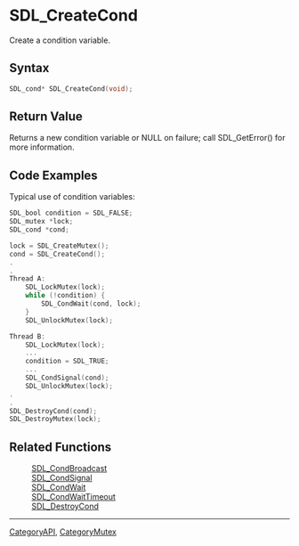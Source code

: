 = SDL_CreateCond =

Create a condition variable.

== Syntax ==

<syntaxhighlight lang='c'>
SDL_cond* SDL_CreateCond(void);
</syntaxhighlight>

== Return Value ==

Returns a new condition variable or NULL on failure; call SDL_GetError()
for more information.



== Code Examples ==

<!-- # Begin Condition Variable Example -->
Typical use of condition variables:
<syntaxhighlight lang='c++'>
SDL_bool condition = SDL_FALSE;
SDL_mutex *lock;
SDL_cond *cond;

lock = SDL_CreateMutex();
cond = SDL_CreateCond();
.
.
Thread A:
    SDL_LockMutex(lock);
    while (!condition) {
        SDL_CondWait(cond, lock);
    }
    SDL_UnlockMutex(lock);

Thread B:
    SDL_LockMutex(lock);
    ...
    condition = SDL_TRUE;
    ...
    SDL_CondSignal(cond);
    SDL_UnlockMutex(lock);
.
.
SDL_DestroyCond(cond);
SDL_DestroyMutex(lock);
</syntaxhighlight>
<!-- # End Condition Variable Example -->


== Related Functions ==

:[[SDL_CondBroadcast]]
:[[SDL_CondSignal]]
:[[SDL_CondWait]]
:[[SDL_CondWaitTimeout]]
:[[SDL_DestroyCond]]

----
[[CategoryAPI]], [[CategoryMutex]]


